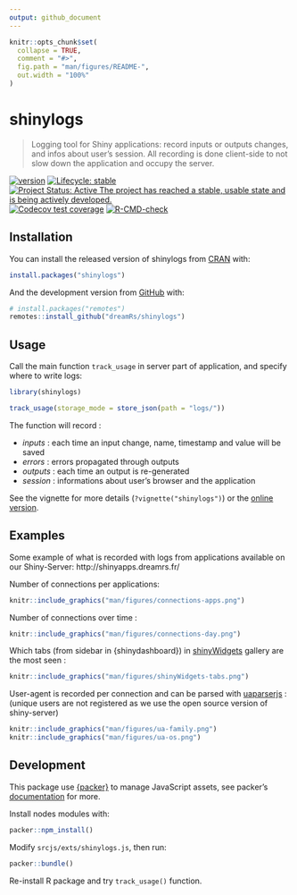 ```yaml
---
output: github_document
---
```


<!-- README.md is generated from README.Rmd. Please edit that file -->

```r
knitr::opts_chunk$set(
  collapse = TRUE,
  comment = "#>",
  fig.path = "man/figures/README-",
  out.width = "100%"
)
```

# shinylogs

> Logging tool for Shiny applications: record inputs or outputs changes, and infos about user's session. All recording is done client-side to not slow down the application and occupy the server.

<!-- badges: start -->
[![version](https://www.r-pkg.org/badges/version/shinylogs)](https://CRAN.R-project.org/package=shinylogs)
[![Lifecycle: stable](https://img.shields.io/badge/lifecycle-stable-brightgreen.svg)](https://lifecycle.r-lib.org/articles/stages.html)
[![Project Status: Active The project has reached a stable, usable state and is being actively developed.](https://www.repostatus.org/badges/latest/active.svg)](https://www.repostatus.org/#active)
[![Codecov test coverage](https://codecov.io/gh/dreamRs/shinylogs/branch/master/graph/badge.svg)](https://app.codecov.io/gh/dreamRs/shinylogs?branch=master)
[![R-CMD-check](https://github.com/dreamRs/shinylogs/actions/workflows/R-CMD-check.yaml/badge.svg)](https://github.com/dreamRs/shinylogs/actions/workflows/R-CMD-check.yaml)
<!-- badges: end -->



## Installation

You can install the released version of shinylogs from [CRAN](https://CRAN.R-project.org/package=shinylogs) with:

```r
install.packages("shinylogs")
```

And the development version from [GitHub](https://github.com/dreamRs/shinylogs) with:

```r
# install.packages("remotes")
remotes::install_github("dreamRs/shinylogs")
```


## Usage

Call the main function `track_usage` in server part of application, and specify where to write logs:

```r
library(shinylogs)

track_usage(storage_mode = store_json(path = "logs/"))
```

The function will record : 

* *inputs* : each time an input change, name, timestamp and value will be saved
* *errors* : errors propagated through outputs
* *outputs* : each time an output is re-generated
* *session* : informations about user's browser and the application

See the vignette for more details (` ?vignette("shinylogs")`) or the [online version](https://dreamrs.github.io/shinylogs/articles/shinylogs.html).


## Examples

Some example of what is recorded with logs from applications available on our Shiny-Server: http://shinyapps.dreamrs.fr/


Number of connections per applications:

```r
knitr::include_graphics("man/figures/connections-apps.png")
```


Number of connections over time :

```r
knitr::include_graphics("man/figures/connections-day.png")
```


Which tabs (from sidebar in {shinydashboard}) in [shinyWidgets](https://github.com/dreamRs/shinyWidgets) gallery are the most seen : 

```r
knitr::include_graphics("man/figures/shinyWidgets-tabs.png")
```


User-agent is recorded per connection and can be parsed with [uaparserjs](https://github.com/hrbrmstr/uaparserjs) :
(unique users are not registered as we use the open source version of shiny-server)

```r
knitr::include_graphics("man/figures/ua-family.png")
knitr::include_graphics("man/figures/ua-os.png")
```


## Development

This package use [{packer}](https://github.com/JohnCoene/packer) to manage JavaScript assets, see packer's [documentation](https://packer.john-coene.com/#/) for more.

Install nodes modules with:

```r
packer::npm_install()
```

Modify `srcjs/exts/shinylogs.js`, then run:

```r
packer::bundle()
```

Re-install R package and try `track_usage()` function.

